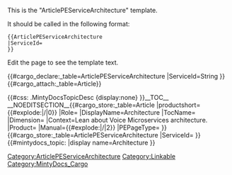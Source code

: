 <noinclude>
This is the "ArticlePEServiceArchitecture" template.

It should be called in the following format:
<pre>
{{ArticlePEServiceArchitecture
|ServiceId=
}}

</pre>
Edit the page to see the template text.

{{#cargo_declare:_table=ArticlePEServiceArchitecture
|ServiceId=String
}}{{#cargo_attach:_table=Article}}

</noinclude>
<includeonly>{{#css: .MintyDocsTopicDesc {display:none} }}[[Category:ArticlePEServiceArchitecture]]__TOC__
__NOEDITSECTION__{{#cargo_store:_table=Article
|productshort={{#explode:{{FULLPAGENAME}}|/|0}}
|Role={{{Role|}}}
|DisplayName=Architecture
|TocName={{{TocName|}}}
|Dimension={{{Dimension|}}}
|Context=Lean about Voice Microservices architecture.
|Product={{MINTYDOCSPRODUCT}}
|Manual={{#explode:{{FULLPAGENAME}}|/|2}}
|PEPageType={{{PEPageType|}}}
}}
{{#cargo_store:_table=ArticlePEServiceArchitecture
|ServiceId={{{ServiceId|}}}
}}<!-- Set MintyDocs topic, including a switch for different treatment for Manual pages -->{{#mintydocs_topic:
|display name=Architecture
}}<!-- Defining the EPPO Header; all parameters need to be passed to it -->{{EPPOHead|Context={{{Context|}}}|PageType=Article}}


{{{PEArchitectureSection|}}}{{{Section|}}}
[[Category:Linkable]]</includeonly><noinclude>[[Category:MintyDocs_Cargo]]</noinclude>